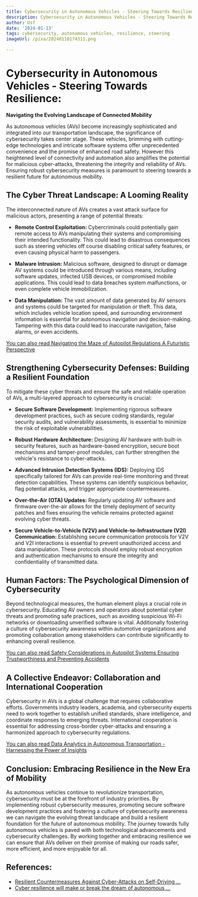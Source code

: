 ```yaml
---
title: Cybersecurity in Autonomous Vehicles - Steering Towards Resilience
description: Cybersecurity in Autonomous Vehicles - Steering Towards Resilience
author: Usf
date: '2024-01-13'
tags: cybersecurity, autonomous vehicles, resilience, steering
imageUrl: /pixa/20240118174311.png

---
```

# Cybersecurity in Autonomous Vehicles - Steering Towards Resilience:

**Navigating the  Evolving Landscape of Connected  Mobility**

As autonomous vehicles (AVs) become increasingly sophisticated and integrated into our transportation landscape,  the significance of cybersecurity takes center stage. These vehicles, brimming with cutting-edge technologies and  intricate software systems offer unprecedented convenience and the promise of enhanced road safety. However this heightened level  of connectivity and automation also amplifies the  potential for malicious  cyber-attacks, threatening the  integrity and reliability of AVs. Ensuring robust cybersecurity measures is paramount to steering  towards a resilient future for  autonomous mobility.

## The Cyber Threat Landscape:  A Looming Reality

The interconnected nature of AVs  creates a vast attack surface for malicious  actors, presenting a range of potential threats:

- **Remote Control Exploitation:** Cybercriminals could potentially gain remote access to AVs manipulating their systems and compromising their intended functionality. This could lead to disastrous consequences such as steering vehicles off course disabling critical safety features, or even causing physical harm to passengers.

- **Malware Intrusion:** Malicious software, designed to disrupt or damage AV systems could  be introduced through  various means, including software updates, infected USB  devices, or  compromised  mobile applications.  This could lead to data breaches system  malfunctions, or even complete vehicle immobilization.

- **Data Manipulation:**  The vast  amount of data generated by AV sensors and systems could be targeted for manipulation or theft.  This data, which includes  vehicle location speed, and surrounding  environment  information is essential for autonomous navigation and decision-making. Tampering with  this data could  lead  to inaccurate navigation, false alarms, or even accidents.

[You can  also  read Navigating the Maze of Autopilot Regulations A  Futuristic Perspective](Navigating%20the%20Maze%20of%20Autopilot%20Regulations%20A%20Futuristic%20Perspective)


## Strengthening Cybersecurity Defenses: Building a Resilient Foundation

To mitigate these cyber threats and ensure the safe and reliable operation of AVs, a  multi-layered  approach  to  cybersecurity is crucial:

- **Secure Software Development:** Implementing  rigorous software development practices, such as secure coding standards, regular security audits, and vulnerability assessments, is essential to minimize the risk of exploitable vulnerabilities.

- **Robust Hardware Architecture:** Designing AV hardware with built-in security features,  such as hardware-based encryption, secure boot mechanisms and tamper-proof modules, can  further strengthen the vehicle's resistance to cyber-attacks.

- **Advanced Intrusion Detection Systems (IDS):** Deploying IDS specifically tailored for AVs can provide real-time monitoring and threat detection capabilities. These  systems can identify suspicious behavior, flag potential attacks, and trigger appropriate countermeasures.

- **Over-the-Air (OTA) Updates:** Regularly updating  AV software and firmware over-the-air  allows for the timely deployment  of security patches and fixes ensuring the vehicle remains protected against evolving cyber threats.

- **Secure Vehicle-to-Vehicle (V2V) and Vehicle-to-Infrastructure (V2I) Communication:** Establishing secure communication protocols for  V2V and V2I interactions is essential to prevent unauthorized access  and data  manipulation. These protocols should employ robust encryption and authentication mechanisms to ensure  the integrity  and confidentiality of transmitted data.

## Human Factors: The  Psychological Dimension of Cybersecurity

Beyond technological measures, the human element plays a crucial role in cybersecurity. Educating AV owners and operators  about potential cyber threats and promoting safe practices, such as avoiding suspicious Wi-Fi networks  or downloading unverified software is vital. Additionally fostering a culture of cybersecurity awareness  within automotive organizations and  promoting collaboration  among stakeholders can contribute significantly to  enhancing overall resilience.

[You can also read Safety Considerations in Autopilot Systems Ensuring Trustworthiness and Preventing Accidents](Safety%20Considerations%20in%20Autopilot%20Systems%20Ensuring%20Trustworthiness%20and%20Preventing%20Accidents)


## A Collective  Endeavor: Collaboration and International Cooperation

Cybersecurity in AVs is a global challenge that requires collaborative efforts.  Governments industry  leaders, academia, and cybersecurity experts need to work together to establish unified standards, share intelligence, and coordinate responses  to emerging threats. International cooperation  is essential for addressing cross-border cyber-attacks and ensuring a harmonized approach to cybersecurity regulations.

[You can also read Data Analytics in Autonomous  Transportation - Harnessing the Power  of Insights](Data%20Analytics%20in%20Autonomous%20Transportation%20-%20Harnessing%20the%20Power%20of%20Insights)


## Conclusion: Embracing Resilience in the  New Era of Mobility

As autonomous vehicles continue to revolutionize transportation, cybersecurity must be at the forefront of industry priorities. By implementing robust cybersecurity measures, promoting secure software development practices and fostering a  culture of cybersecurity awareness we  can  navigate the evolving threat landscape and build a resilient foundation for the future of autonomous mobility. The journey towards fully autonomous vehicles is paved with  both technological advancements and cybersecurity challenges. By working  together and embracing resilience we can ensure that  AVs deliver on their promise of making our roads safer, more efficient, and more enjoyable for all.

## References:
- [Resilient Countermeasures Against Cyber-Attacks on Self-Driving ...](https://ieeexplore.ieee.org/document/10168308)
- [Cyber resilience will make or break the dream of autonomous ...](https://www.automotiveworld.com/articles/cyber-resilience-will-make-or-break-the-dream-of-autonomous-vehicles-at-scale/)
